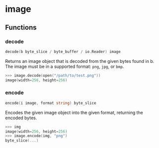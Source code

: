 # image

## Functions

### decode

```go filename="Function signature"
decode(b byte_slice / byte_buffer / io.Reader) image
```

Returns an image object that is decoded from the given bytes found in b. The image
must be in a supported format: `png`, `jpg`, or `bmp`.

```go copy filename="Example"
>>> image.decode(open("/path/to/test.png"))
image(width=256, height=256)
```

### encode

```go filename="Function signature"
encode(i image, format string) byte_slice
```

Encodes the given image object into the given format, returning the encoded bytes.

```go copy filename="Example"
>>> img
image(width=256, height=256)
>>> image.encode(img, "png")
byte_slice(...)
```
